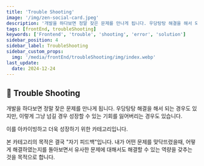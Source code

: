 ```yaml
---
title: 'Trouble Shooting'
image: '/img/zen-social-card.jpeg'
description: '개발을 하다보면 정말 잦은 문제를 만나게 됩니다. 우당탕탕 해결을 해서 되는 경우도 있지만, 이렇게 그냥 넘길 경우 성장할 수 있는 기회를 잃어버리는 경우도 있습니다. 이를 아카이빙하고 더욱 성장하기 위한 카테고리입니다.'
tags: [frontEnd, troubleShooting]
keywords: ['Frontend', 'trouble', 'shooting', 'error', 'solution']
sidebar_position: 4
sidebar_label: TroubleShooting
sidebar_custom_props:
  img: '/media/frontEnd/troubleShooting/img/index.webp'
last_update:
  date: 2024-12-24
---
```


## 🚀 Trouble Shooting

개발을 하다보면 정말 잦은 문제를 만나게 됩니다. 우당탕탕 해결을 해서 되는 경우도 있지만, 이렇게 그냥 넘길 경우 성장할 수 있는 기회를 잃어버리는 경우도 있습니다.

이를 아카이빙하고 더욱 성장하기 위한 카테고리입니다.

본 카테고리의 목적은 결국 "자기 피드백"입니다. 내가 어떤 문제를 맞닥뜨렸을때, 어떻게 해결하였는지를 돌아보면서 유사한 문제에 대해서도 해결할 수 있는 역량을 갖추는 것을 목적으로 합니다.
